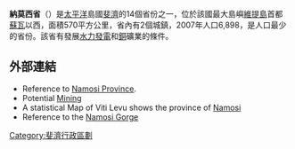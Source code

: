 '''納莫西省'''（{{lang-fj|Namosi}}）是[[太平洋|太平洋]]島國[[斐濟|斐濟]]的14個省份之一，位於該國最大島嶼[[維提島|維提島]]首都[[蘇瓦|蘇瓦]]以西，面積570平方公里，省內有2個城鎮，2007年人口6,898，是人口最少的省份。該省有發展[[水力發電|水力發電]]和[[銅|銅]]礦業的條件。

==外部連結==
* Reference to [http://links.jstor.org/sici?sici=0307-3114%28195401%2F12%2984%3A1%2F2%3C91%3AHIF%3E2.0.CO%3B2-U&size=LARGE Namosi Province].
* Potential [https://web.archive.org/web/20060427194053/http://www.idrc.ca/en/ev-83015-201_790001-1-IDRC_ADM_INFO.html Mining]
* A statistical Map of Viti Levu shows the province of [https://web.archive.org/web/20070629045212/http://www.uoregon.edu/~schlossb/articles/pprofile.pdf Namosi]
* Reference to the [https://web.archive.org/web/20060205170826/http://www.geol.canterbury.ac.nz/people/tariq/tariq.htm Namosi Gorge] 

{{Fiji-stub}}

{{斐濟行政區劃}}

[[Category:斐濟行政區劃|Category:斐濟行政區劃]]